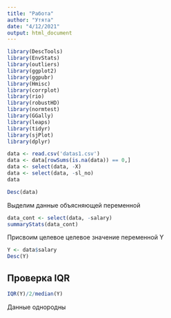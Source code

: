 ```yaml
---
title: "Работа"
author: "Утята"
date: "4/12/2021"
output: html_document
---
```


```r
library(DescTools)
library(EnvStats)
library(outliers)
library(ggplot2)
library(ggpubr)
library(Hmisc)
library(corrplot)
library(rio)
library(robustHD)
library(normtest)
library(GGally)
library(leaps)
library(tidyr)
library(sjPlot)
library(dplyr)

data <- read.csv('datas1.csv')
data <- data[rowSums(is.na(data)) == 0,]
data <- select(data, -X)
data <- select(data, -sl_no)
data
```

```r
Desc(data)
```
Выделим данные объясняющей переменной
```r
data_cont <- select(data, -salary)
summaryStats(data_cont)
```
Присвоим целевое целевое значение переменной Y
```r
Y <- data$salary
Desc(Y)
```
## Проверка IQR

```r
IQR(Y)/2/median(Y)
```
Данные однородны 

